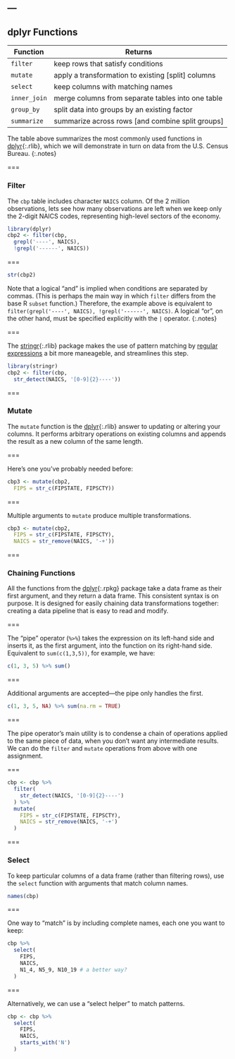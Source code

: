 ---
---

## dplyr Functions

| Function    | Returns                                            |
|-------------+----------------------------------------------------|
| `filter`    | keep rows that satisfy conditions                  |
| `mutate`    | apply a transformation to existing [split] columns |
| `select`    | keep columns with matching names                   |
| `inner_join`| merge columns from separate tables into one table  |
| `group_by`  | split data into groups by an existing factor       |
| `summarize` | summarize across rows [and combine split groups]   |

The table above summarizes the most commonly used functions in
[dplyr](){:.rlib}, which we will demonstrate in turn on data from the U.S.
Census Bureau.
{:.notes}

===

### Filter

The `cbp` table includes character `NAICS` column. Of the 2 million
observations, lets see how many observations are left when we keep only the
2-digit NAICS codes, representing high-level sectors of the economy.

```r
library(dplyr)
cbp2 <- filter(cbp,
  grepl('----', NAICS),
  !grepl('------', NAICS))
```

===

```r
str(cbp2)
```

Note that a logical "and" is implied when conditions are separated by commas.
(This is perhaps the main way in which `filter` differs from the base R `subset`
function.) Therefore, the example above is equivalent to `filter(grepl('----',
NAICS), !grepl('------', NAICS)`. A logical "or", on the other hand, must be
specified explicitly with the `|` operator.
{:.notes}

===

The [stringr](){:.rlib} package makes the use of pattern matching by [regular
expressions] a bit more maneageble, and streamlines this step.

```r
library(stringr)
cbp2 <- filter(cbp,
  str_detect(NAICS, '[0-9]{2}----'))
```

[regular expressions]: https://stringr.tidyverse.org/articles/regular-expressions.html

===

### Mutate

The `mutate` function is the [dplyr](){:.rlib} answer to updating or altering
your columns. It performs arbitrary operations on existing columns and appends
the result as a new column of the same length.

===

Here's one you've probably needed before:

```r
cbp3 <- mutate(cbp2,
  FIPS = str_c(FIPSTATE, FIPSCTY))
```

===

Multiple arguments to `mutate` produce multiple transformations.

```r
cbp3 <- mutate(cbp2,
  FIPS = str_c(FIPSTATE, FIPSCTY),
  NAICS = str_remove(NAICS, '-+'))
```

===

### Chaining Functions

All the functions from the [dplyr](){:.rpkg} package take a data frame as their
first argument, and they return a data frame. This consistent syntax is on
purpose. It is designed for easily chaining data transformations together:
creating a data pipeline that is easy to read and modify.

===

The "pipe" operator (`%>%`) takes the expression on its left-hand side and
inserts it, as the first argument, into the function on its right-hand side.
Equivalent to `sum(c(1,3,5))`, for example, we have:

```r
c(1, 3, 5) %>% sum()
```

===

Additional arguments are accepted---the pipe only handles the first.

```r
c(1, 3, 5, NA) %>% sum(na.rm = TRUE)
```

===

The pipe operator's main utility is to condense a chain of operations applied to
the same piece of data, when you don't want any intermediate results. We
can do the `filter` and `mutate` operations from above with one assignment.

===

```r
cbp <- cbp %>%
  filter(
    str_detect(NAICS, '[0-9]{2}----')
  ) %>%
  mutate(
    FIPS = str_c(FIPSTATE, FIPSCTY),
    NAICS = str_remove(NAICS, '-+')
  )
```

===

### Select

To keep particular columns of a data frame (rather than filtering rows), use
the `select` function with arguments that match column names.

```r
names(cbp)
```

===

One way to "match" is by including complete names, each one you want to keep:

```r
cbp %>%
  select(
    FIPS,
    NAICS,
    N1_4, N5_9, N10_19 # a better way?
  )
```

===

Alternatively, we can use a "select helper" to match patterns.

```r
cbp <- cbp %>%
  select(
    FIPS,
    NAICS,
    starts_with('N')
  )
```
